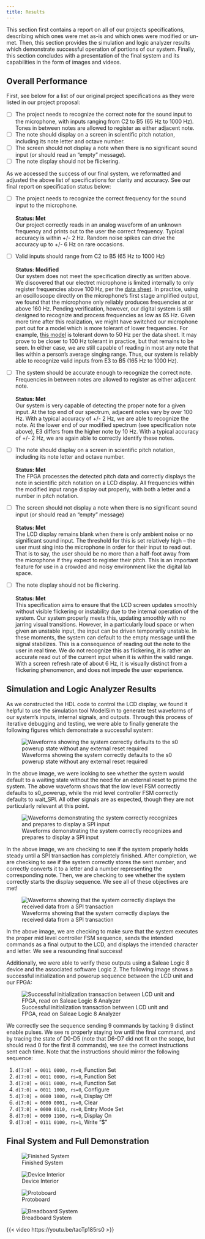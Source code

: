 ```yaml
---
title: Results
---
```

This section first contains a report on all of our projects specifications, describing which ones were met as-is and which ones were modified or un-met. Then, this section provides the simulation and logic analyzer results which demonstrate successful operation of portions of our system. Finally, this section concludes with a presentation of the final system and its capabilities in the form of images and videos.

## Overall Performance

First, see below for a list of our original project specifications as they were listed in our project proposal:

- [ ] The project needs to recognize the correct note for the sound input to the microphone, with inputs ranging from C2 to B5 (65 Hz to 1000 Hz). Tones in between notes are allowed to register as either adjacent note.
- [ ] The note should display on a screen in scientific pitch notation, including its note letter and octave number.
- [ ] The screen should not display a note when there is no significant sound input (or should read an “empty” message).
- [ ] The note display should not be flickering.

As we accessed the success of our final system, we reformatted and adjusted the above list of specifications for clarity and accuracy. See our final report on specification status below:

- [ ] The project needs to recognize the correct frequency for the sound input to the microphone.\
\
**Status: Met**\
Our project correctly reads in an analog waveform of an unknown frequency and prints out to the user the correct frequency. Typical accuracy is within +/- 2 Hz. Random noise spikes can drive the accuracy up to +/- 6 Hz on rare occasions.

- [ ] Valid inputs should range from C2 to B5 (65 Hz to 1000 Hz)\
\
**Status: Modified**\
Our system does not meet the specification directly as written above. We discovered that our electret microphone is limited internally to only register frequencies above 100 Hz, per the [data sheet](https://www.sameskydevices.com/product/resource/cme-1538-100lb.pdf). In practice, using an oscilloscope directly on the microphone’s first stage amplified output, we found that the microphone only reliably produces frequencies at or above 160 Hz. Pending verification, however, our digital system is still designed to recognize and process frequencies as low as 65 Hz. Given more time after this realization, we might have switched our microphone part out for a model which is more tolerant of lower frequencies. For example, [this model](https://www.digikey.com/en/products/detail/same-sky-formerly-cui-devices/CMC-6027-32L100/7398909) is tolerant down to 50 Hz per the data sheet. It may prove to be closer to 100 Hz tolerant in practice, but that remains to be seen. In either case, we are still capable of reading in most any note that lies within a person’s average singing range.\n
Thus, our system is reliably able to recognize valid inputs from E3 to B5 (165 Hz to 1000 Hz).

- [ ] The system should be accurate enough to recognize the correct note. Frequencies in between notes are allowed to register as either adjacent note.\
\
**Status: Met**\
Our system is very capable of detecting the proper note for a given input. At the top end of our spectrum, adjacent notes vary by over 100 Hz. With a typical accuracy of +/- 2 Hz, we are able to recognize the note. At the lower end of our modified spectrum (see specification note above), E3 differs from the higher note by 10 Hz. With a typical accuracy of +/- 2 Hz, we are again able to correctly identify these notes. 

- [ ] The note should display on a screen in scientific pitch notation, including its note letter and octave number.\
\
**Status: Met**\
The FPGA processes the detected pitch data and correctly displays the note in scientific pitch notation on a LCD display. All frequencies within the modified input range display out properly, with both a letter and a number in pitch notation.

- [ ] The screen should not display a note when there is no significant sound input (or should read an “empty” message)\
\
**Status: Met**\
The LCD display remains blank when there is only ambient noise or no significant sound input. The threshold for this is set relatively high – the user must sing into the microphone in order for their input to read out. That is to say, the user should be no more than a half-foot away from the microphone if they expect to register their pitch. This is an important feature for use in a crowded and noisy environment like the digital lab space.

- [ ] The note display should not be flickering.\
\
**Status: Met**\
This specification aims to ensure that the LCD screen updates smoothly without visible flickering or instability due to the internal operation of the system. Our system properly meets this, updating smoothly with no jarring visual transitions. However, in a particularly loud space or when given an unstable input, the input can be driven temporarily unstable. In these moments, the system can default to the empty message until the signal stabilizes. This is a consequence of reading out the note to the user in real time. We do not recognize this as flickering, it is rather an accurate read out of the current input when it is within the valid range. With a screen refresh rate of about 6 Hz, it is visually distinct from a flickering phenomenon, and does not impede the user experience.

## Simulation and Logic Analyzer Results

As we constructed the HDL code to control the LCD display, we found it helpful to use the simulation tool ModelSim to generate test waveforms of our system's inputs, internal signals, and outputs. Through this process of iterative debugging and testing, we were able to finally generate the following figures which demonstrate a successful system:

![Waveforms showing the system correctly defaults to the s0 powerup state without any external reset required](images/properBoot_noReset.JPG)

In the above image, we were looking to see whether the system would default to a waiting state without the need for an external reset to prime the system. The above waveform shows that the low level FSM correctly defaults to s0_powerup, while the mid level controller FSM correctly defaults to wait_SPI. All other signals are as expected, though they are not particularly relevant at this point.

![Waveforms demonstrating the system correctly recognizes and prepares to display a SPI input](images/properSPIreceive.JPG)

In the above image, we are checking to see if the system properly holds steady until a SPI transaction has completely finished. After completion, we are checking to see if the system correctly stores the sent number, and correctly converts it to a letter and a number representing the corresponding note. Then, we are checking to see whether the system correctly starts the display sequence. We see all of these objectives are met! 

![Waveforms showing that the system correctly displays the received data from a SPI transaction](images/fullSPIprint.JPG)

In the above image, we are checking to make sure that the system executes the proper mid level controller FSM sequence, sends the intended commands as a final output to the LCD, and displays the intended character and letter. We see a resounding final success!

Additionally, we were able to verify these outputs using a Saleae Logic 8 device and the associated software Logic 2. The following image shows a successful initialization and powerup sequence between the LCD unit and our FPGA:

![Successful initialization transaction between LCD unit and FPGA, read on Saleae Logic 8 Analyzer](images/logicProperPowerup.png)

We correctly see the sequence sending 9 commands by tacking 9 distinct enable pulses. We see rs properly staying low until the final command, and by tracing the state of D0-D5 (note that D6-D7 did not fit on the scope, but should read 0 for the first 8 commands), we see the correct instructions sent each time. Note that the instructions should mirror the following sequence:

1. `d[7:0] = 0011 0000, rs=0`, Function Set
2. `d[7:0] = 0011 0000, rs=0`, Function Set
3. `d[7:0] = 0011 0000, rs=0`, Function Set
4. `d[7:0] = 0011 1000, rs=0`, Configure
5. `d[7:0] = 0000 1000, rs=0`, Display Off
6. `d[7:0] = 0000 0001, rs=0`, Clear
7. `d[7:0] = 0000 0110, rs=0`, Entry Mode Set
8. `d[7:0] = 0000 1100, rs=0`, Display On
9. `d[7:0] = 0111 0100, rs=1`, Write "$"

## Final System and Full Demonstration

![Finished System](images/finishedSystem2.jpeg)

![Device Interior](images/interior.jpeg)

![Protoboard](images/protoboard.jpeg)

![Breadboard System](images/breadboardSystem.jpeg)

{{< video https://youtu.be/taoTp185rs0 >}}